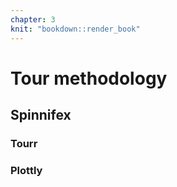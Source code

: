 ```yaml
---
chapter: 3
knit: "bookdown::render_book"
---
```


# Tour methodology {#ch:tour}


## Spinnifex

### Tourr

### Plottly

